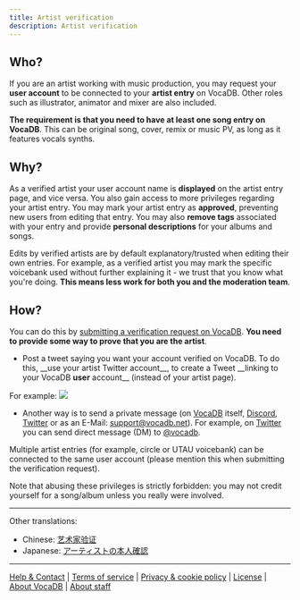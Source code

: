 ```yaml
---
title: Artist verification
description: Artist verification
---
```


## Who?

If you are an artist working with music production, you may request your
**user account** to be connected to your **artist entry** on VocaDB.
Other roles such as illustrator, animator and mixer are also included.

**The requirement is that you need to have at least one song entry on
VocaDB**. This can be original song, cover, remix or music PV, as long
as it features vocals synths.

## Why?

As a verified artist your user account name is **displayed** on the
artist entry page, and vice versa. You also gain access to more
privileges regarding your artist entry. You may mark your artist entry
as **approved**, preventing new users from editing that entry. You may
also **remove tags** associated with your entry and provide **personal
descriptions** for your albums and songs.

Edits by verified artists are by default explanatory/trusted when
editing their own entries. For example, as a verified artist you may
mark the specific voicebank used without further explaining it - we
trust that you know what you\'re doing. **This means less work for both
you and the moderation team**.

## How?

You can do this by
[submitting a verification request on VocaDB](https://vocadb.net/User/RequestVerification).
**You need to provide some way to prove that you are the artist**.

- Post a tweet saying you want your account verified on VocaDB. To do
  this, \_\_use your artist Twitter account\_\_, to create a Tweet
  \_\_linking to your VocaDB **user** account\_\_ (instead of your
  artist page).

For example: ![](/images/verification.PNG)

- Another way is to send a private message (on
  [VocaDB](https://vocadb.net/) itself,
  [Discord](https://discord.com/invite/3bwXQNXKCz),
  [Twitter](https://twitter.com/VocaDB) or as an E-Mail:
  support@vocadb.net). For example, on
  [Twitter](https://twitter.com/VocaDB) you can send direct message
  (DM) to [\@vocadb](https://twitter.com/vocadb).

Multiple artist entries (for example, circle or UTAU voicebank) can be
connected to the same user account (please mention this when submitting
the verification request).

Note that abusing these privileges is strictly forbidden: you may not
credit yourself for a song/album unless you really were involved.

---

Other translations:

- Chinese: [艺术家验证](https://wiki.vocadb.net/wiki/75)
- Japanese:
  [アーティストの本人確認](https://wiki.vocadb.net/wiki/73/%e3%82%a2%e3%83%bc%e3%83%86%e3%82%a3%e3%82%b9%e3%83%88%e3%81%ae%e6%9c%ac%e4%ba%ba%e7%a2%ba%e8%aa%8d)

---

[Help & Contact](https://vocadb.net/Help) \|
[Terms of service](https://wiki.vocadb.net/wiki/52/terms-of-service) \|
[Privacy & cookie policy](https://wiki.vocadb.net/wiki/50/privacy-and-cookie-policy)
\| [License](https://wiki.vocadb.net/wiki/29/license) \|
[About VocaDB](https://wiki.vocadb.net/wiki/13/vocadb-what-is-it-for) \|
[About staff](https://wiki.vocadb.net/wiki/44/staff-roles)
